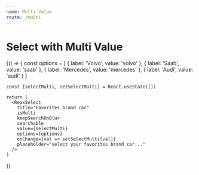 ```yaml
---
name: Multi Value
route: /multi
---
```


# Select with Multi Value

<Playground>
  {() => {
    const options = [
      { label: 'Volvo', value: 'volvo' },
      { label: 'Saab', value: 'saab' },
      { label: 'Mercedes', value: 'mercedes' },
      { label: 'Audi', value: 'audi' }
    ]

    const [selectMulti, setSelectMulti] = React.useState([])

    return (
      <ReaxSelect
        title="Favorites brand car"
        isMulti
        keepSearchOnBlur
        searchable
        value={selectMulti}
        options={options}
        onChange={val => setSelectMulti(val)}
        placeholder="select your favorites brand car..."
      />
    )
  }}
</Playground>
